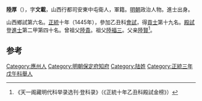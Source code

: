 '''陸厚'''（{{bd|1418年||？}}），字'''文載'''，山西行都司安東中屯衛人，軍籍。[[明朝|明朝]]政治人物。進士出身。

山西鄉試第六名。[[正统_(年号)|正統]]十年（1445年），參加乙丑科[[會試|會試]]，得[[貢士|貢士]]第十九名。[[殿試|殿試]]登[[進士|進士]]第二甲第四十名。曾祖父[[陸貴|陸貴]]。祖父[[陸福三|陸福三]]。父亲[[陸賢|陸賢]]<ref>《天一阁藏明代科举录选刊·登科录》（《正統十年乙丑科殿試金榜》）</ref>。

==参考==
{{reflist}}

{{start box}}
{{s-off}}
{{s-before|[[張柷|張柷]]}}
{{s-title|明朝保定府知府|天順年間}}
{{s-after|[[謝蹇|謝蹇]]}}
{{end box}}

{{明朝人物小作品}}
{{正統十年乙丑科殿試金榜}}

[[Category:應州人|Category:應州人]]
[[Category:明朝保定府知府|Category:明朝保定府知府]]
[[Category:陆姓|Category:陆姓]]
[[Category:正統三年戊午科舉人|Category:正統三年戊午科舉人]]